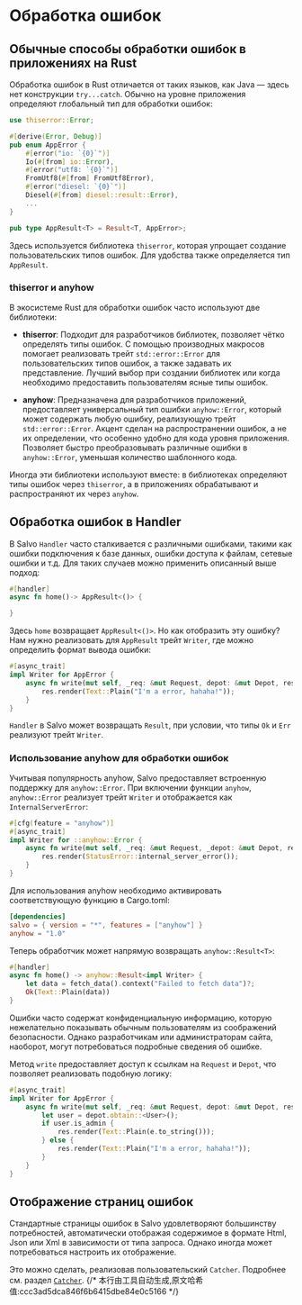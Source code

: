 # Обработка ошибок

## Обычные способы обработки ошибок в приложениях на Rust

Обработка ошибок в Rust отличается от таких языков, как Java — здесь нет конструкции `try...catch`. Обычно на уровне приложения определяют глобальный тип для обработки ошибок:

```rust
use thiserror::Error;

#[derive(Error, Debug)]
pub enum AppError {
    #[error("io: `{0}`")]
    Io(#[from] io::Error),
    #[error("utf8: `{0}`")]
    FromUtf8(#[from] FromUtf8Error),
    #[error("diesel: `{0}`")]
    Diesel(#[from] diesel::result::Error),
    ...
}

pub type AppResult<T> = Result<T, AppError>;
```

Здесь используется библиотека `thiserror`, которая упрощает создание пользовательских типов ошибок. Для удобства также определяется тип `AppResult`.

### thiserror и anyhow

В экосистеме Rust для обработки ошибок часто используют две библиотеки:

- **thiserror**: Подходит для разработчиков библиотек, позволяет чётко определять типы ошибок. С помощью производных макросов помогает реализовать трейт `std::error::Error` для пользовательских типов ошибок, а также задавать их представление. Лучший выбор при создании библиотек или когда необходимо предоставить пользователям ясные типы ошибок.

- **anyhow**: Предназначена для разработчиков приложений, предоставляет универсальный тип ошибки `anyhow::Error`, который может содержать любую ошибку, реализующую трейт `std::error::Error`. Акцент сделан на распространении ошибок, а не их определении, что особенно удобно для кода уровня приложения. Позволяет быстро преобразовывать различные ошибки в `anyhow::Error`, уменьшая количество шаблонного кода.

Иногда эти библиотеки используют вместе: в библиотеках определяют типы ошибок через `thiserror`, а в приложениях обрабатывают и распространяют их через `anyhow`.

## Обработка ошибок в Handler

В Salvo `Handler` часто сталкивается с различными ошибками, такими как ошибки подключения к базе данных, ошибки доступа к файлам, сетевые ошибки и т.д. Для таких случаев можно применить описанный выше подход:

```rust
#[handler]
async fn home()-> AppResult<()> {

}
```

Здесь `home` возвращает `AppResult<()>`. Но как отобразить эту ошибку? Нам нужно реализовать для `AppResult` трейт `Writer`, где можно определить формат вывода ошибки:

```rust
#[async_trait]
impl Writer for AppError {
    async fn write(mut self, _req: &mut Request, depot: &mut Depot, res: &mut Response) {
        res.render(Text::Plain("I'm a error, hahaha!"));
    }
}
```

`Handler` в Salvo может возвращать `Result`, при условии, что типы `Ok` и `Err` реализуют трейт `Writer`.

### Использование anyhow для обработки ошибок

Учитывая популярность anyhow, Salvo предоставляет встроенную поддержку для `anyhow::Error`. При включении функции `anyhow`, `anyhow::Error` реализует трейт `Writer` и отображается как `InternalServerError`:

```rust
#[cfg(feature = "anyhow")]
#[async_trait]
impl Writer for ::anyhow::Error {
    async fn write(mut self, _req: &mut Request, _depot: &mut Depot, res: &mut Response) {
        res.render(StatusError::internal_server_error());
    }
}
```

Для использования anyhow необходимо активировать соответствующую функцию в Cargo.toml:

```toml
[dependencies]
salvo = { version = "*", features = ["anyhow"] }
anyhow = "1.0"
```

Теперь обработчик может напрямую возвращать `anyhow::Result<T>`:

```rust
#[handler]
async fn home() -> anyhow::Result<impl Writer> {
    let data = fetch_data().context("Failed to fetch data")?;
    Ok(Text::Plain(data))
}
```

Ошибки часто содержат конфиденциальную информацию, которую нежелательно показывать обычным пользователям из соображений безопасности. Однако разработчикам или администраторам сайта, наоборот, могут потребоваться подробные сведения об ошибке.

Метод `write` предоставляет доступ к ссылкам на `Request` и `Depot`, что позволяет реализовать подобную логику:

```rust
#[async_trait]
impl Writer for AppError {
    async fn write(mut self, _req: &mut Request, depot: &mut Depot, res: &mut Response) {
        let user = depot.obtain::<User>();
        if user.is_admin {
            res.render(Text::Plain(e.to_string()));
        } else {
            res.render(Text::Plain("I'm a error, hahaha!"));
        }
    }
}
```

## Отображение страниц ошибок

Стандартные страницы ошибок в Salvo удовлетворяют большинству потребностей, автоматически отображая содержимое в формате Html, Json или Xml в зависимости от типа запроса. Однако иногда может потребоваться настроить их отображение.

Это можно сделать, реализовав пользовательский `Catcher`. Подробнее см. раздел [`Catcher`](../concepts/catcher.html).
{/* 本行由工具自动生成,原文哈希值:ccc3ad5dca846f6b6415dbe84e0c5166 */}